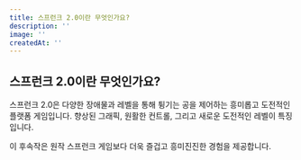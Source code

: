 ```yaml
---
title: 스프런크 2.0이란 무엇인가요?
description: ''
image: ''
createdAt: ''
---
```


## 스프런크 2.0이란 무엇인가요?

스프런크 2.0은 다양한 장애물과 레벨을 통해 튕기는 공을 제어하는 흥미롭고 도전적인 플랫폼 게임입니다. 향상된 그래픽, 원활한 컨트롤, 그리고 새로운 도전적인 레벨이 특징입니다.

이 후속작은 원작 스프런크 게임보다 더욱 즐겁고 흥미진진한 경험을 제공합니다.